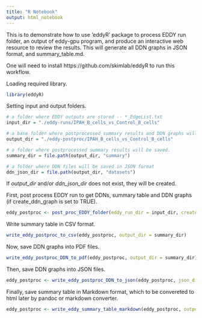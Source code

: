 ```yaml
---
title: "R Notebook"
output: html_notebook
---
```


This is to demonstrate how to use 'eddyR' package to process EDDY run folder, an output of eddy-gpu program, and produce an interactive web resource to review the results.   This will generate all DDN graphs in JSON format, and summary_table.md.

One will need to install https://github.com/skimlab/eddyR to run this workflow.

Loading required library.
```r
library(eddyR)
```

Setting input and output folders.
```r
# a folder where EDDY outputs are stored -- *_EdgeList.txt
input_dir = "./eddy-runs/IPAH_B_cells_vs_Control_B_cells"

# a base folder where postprocessed summary results and DDN graphs will be saved.
output_dir = "./eddy-postproc/IPAH_B_cells_vs_Control_B_cells"
```


```r
# a folder where postprocessed summary results will be saved.
summary_dir = file.path(output_dir, "summary")

# a folder where DDN files will be saved in JSON format
ddn_json_dir = file.path(output_dir, "datasets")
```


If *output_dir* and/or *ddn_json_dir* does not exist, they will be created.


First, post process EDDY run to get DDNs, summary table and DDN graphs (if create_ddn_graph is set to TRUE). 
```r
eddy_postproc <- post_proc_EDDY_folder(eddy_run_dir = input_dir, create_ddn_graph = TRUE)
```

Write summary table in CSV format.
```r
write_eddy_postproc_to_csv(eddy_postproc, output_dir = summary_dir)
```

Now, save DDN graphs into PDF files.
```r
write_eddy_postproc_DDN_to_pdf(eddy_postproc, output_dir = summary_dir)
```

Then, save DDN graphs into JSON files.
```r
eddy_postproc <- write_eddy_postproc_DDN_to_json(eddy_postproc, json_dir = ddn_json_dir)
```

Finally, save summary table in Markdown format, which to be convereted to html later by pandoc or markdown converter.
```r
eddy_postproc <- write_eddy_summary_table_markdown(eddy_postproc, output_dir = summary_dir)
```
